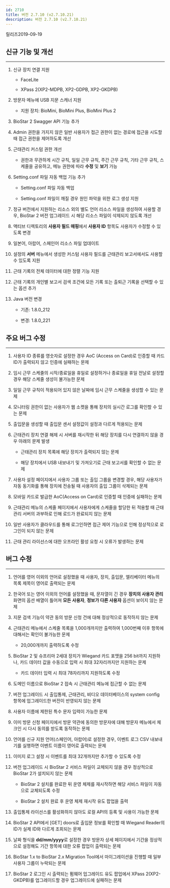 ```yaml
---
id: 2710
title: 버전 2.7.10 (v2.7.10.21)
description: 버전 2.7.10 (v2.7.10.21)
---
```


릴리즈<Separator/>2019-09-19

## 신규 기능 및 개선

---

1. 신규 장치 연결 지원

    * FaceLite

    * XPass 2(XP2-MDPB, XP2-GDPB, XP2-GKDPB)

1. 방문자 메뉴에 USB 지문 스캐너 지원

    * 지원 장치: BioMini, BioMini Plus, BioMini Plus 2

1. BioStar 2 Swagger API 기능 추가

1. Admin 권한을 가지지 않은 일반 사용자가 접근 권한이 없는 경로에 접근을 시도할 때 접근 권한을 제어하도록 개선

1. 근태관리 커스텀 권한 개선

    * 권한과 무관하게 시간 규칙, 일일 근무 규칙, 주간 근무 규칙, 기타 근무 규칙, 스케줄을 공유하고, 메뉴 권한에 따라 **수정** 및 **보기** 가능

1. Setting.conf 파일 자동 백업 기능 추가

    * Setting.conf 파일 자동 백업

    * Setting.conf 파일이 깨질 경우 원인 파악을 위한 로그 생성 지원

1. 정규 버전에서 지원하는 리소스 외의 별도 언어 리소스 파일을 생성하여 사용할 경우, BioStar 2 버전 업그레이드 시 해당 리소스 파일이 삭제되지 않도록 개선

1. 액티브 디렉토리의 **사용자 필드 매핑**에서 **사용자 ID** 항목도 사용자가 수정할 수 있도록 변경

1. 일본어, 아랍어, 스페인어 리소스 파일 업데이트

1. 설정의 **서버** 메뉴에서 생성한 커스텀 사용자 필드를 근태관리 보고서에서도 사용할 수 있도록 지원

1. 근태 기록의 전체 데이터에 대한 정렬 기능 지원

1. 근태 기록의 개인별 보고서 검색 조건에 모든 기록 또는 출퇴근 기록을 선택할 수 있는 옵션 추가

1. Java 버전 변경

    * 기존: 1.8.0_212

    * 변경: 1.8.0_221

## 주요 버그 수정

---

1. 사용자 ID 종류를 영숫자로 설정한 경우 AoC (Access on Card)로 인증할 때 카드 ID가 출력되지 않고 인증에 실패하는 문제

1. 임시 근무 스케줄의 시작/종료일을 휴일로 설정하거나 종료일을 휴일 전날로 설정할 경우 해당 스케줄 생성이 불가능한 문제

1. 일일 근무 규칙이 적용되어 있지 않은 날짜에 임시 근무 스케줄을 생성할 수 있는 문제

1. 모니터링 권한이 없는 사용자가 웹 소켓을 통해 장치의 실시간 로그를 확인할 수 있는 문제

1. 출입문을 생성할 때 출입문 센서 설정값이 설정과 다르게 적용되는 문제

1. 근태관리 장치 연결 해제 시 서버를 재시작한 뒤 해당 장치를 다시 연결하지 않을 경우 아래의 문제 발생

    * 근태관리 장치 목록에 해당 장치가 출력되지 않는 문제

    * 해당 장치에서 USB 내보내기 및 가져오기로 근태 보고서를 확인할 수 없는 문제

1. 사용자 설정 페이지에서 사용자 그룹 또는 출입 그룹을 변경할 경우, 해당 사용자가 자동 동기화를 통해 장치에 전송될 때 사용자의 출입 그룹이 삭제되는 문제

1. 모바일 카드로 발급한 AoC(Access on Card)로 인증할 때 인증에 실패하는 문제

1. 근태관리 메뉴의 스케줄 페이지에서 사용자에게 스케줄을 할당한 뒤 적용할 때 근태관리 서버의 과부하로 인해 로드가 완료되지 않는 문제

1. 일반 사용자가 클라우드를 통해 로그인하면 접근 제어 기능으로 인해 정상적으로 로그인이 되지 않는 문제

1. 근태 관리 라이선스에 대한 오프라인 활성 요청 시 오류가 발생하는 문제

## 버그 수정

---

1. 언어를 영어 이외의 언어로 설정했을 때 사용자, 장치, 출입문, 엘리베이터 메뉴의 목록 제목이 영어로 출력되는 문제

1. 한국어 또는 영어 이외의 언어를 설정했을 때, 문자열이 긴 경우 **장치의 사용자 관리** 화면의 옵션 배열이 틀어져 **모든 사용자**, **정보가 다른 사용자** 옵션이 보이지 않는 문제

1. 지문 검색 기능이 약관 동의 방문 신청 건에 대해 정상적으로 동작하지 않는 문제

1. 근태관리 메뉴에서 스케줄 목록을 1,000개까지만 출력하여 1,000번째 이후 항목에 대해서는 확인이 불가능한 문제

    * 20,000개까지 출력하도록 수정

1. BioStar 2 및 슈프리마 2세대 장치가 Wiegand 카드 포맷을 256 bit까지 지원하나, 카드 데이터 값을 수동으로 입력 시 최대 32자리까지만 지원하는 문제

    * 카드 데이터 입력 시 최대 78자리까지 지원하도록 수정

1. 도메인 이름으로 BioStar 2 접속 시 근태관리 메뉴에 접근할 수 없는 문제

1. 버전 업그레이드 시 출입통제, 근태관리, 비디오 데이터베이스의 system config 항목에 업그레이드한 버전이 반영되지 않는 문제

1. 사용자 이름에 제한된 특수 문자 입력이 가능한 문제

1. 이미 방문 신청 페이지에서 방문 약관에 동의한 방문자에 대해 방문자 메뉴에서 체크인 시 다시 동의를 받도록 동작하는 문제

1. 언어를 신규 지원 언어(스페인어, 아랍어)로 설정한 경우, 이벤트 로그 CSV 내보내기를 실행하면 이벤트 이름이 영어로 출력되는 문제

1. 이미지 로그 설정 시 이벤트를 최대 32개까지만 추가할 수 있도록 수정

1. 버전 업그레이드 시 BioStar 2 서비스 파일이 교체되지 않을 경우 정상적으로 BioStar 2가 설치되지 않는 문제

    * BioStar 2 설치를 완료한 뒤 운영 체제를 재시작하면 해당 서비스 파일이 자동으로 교체되도록 수정
    
    * BioStar 2 설치 완료 후 운영 체제 재시작 유도 팝업을 출력

1. 출입통제 라이선스를 활성화하지 않아도 로컬 API의 등록 및 사용이 가능한 문제

1. BioStar 2 API에서 [GET] doors로 출입문 정보를 확인할 때 Wiegand Reader의 ID가 실제 ID와 다르게 조회되는 문제

1. 날짜 형식을 **dd/mm/yyyy**로 설정한 경우 방문자 상세 페이지에서 기간을 정상적으로 설정해도 기간 항목에 대한 오류 팝업이 출력되는 문제

1. BioStar 1.x to BioStar 2.x Migration Tool에서 마이그레이션을 진행할 때 일부 사용자 그룹이 누락되는 문제

1. BioStar 2 로그인 시 출력되는 펌웨어 업그레이드 유도 팝업에서 XPass 2(XP2-GKDPB)를 업그레이드할 경우 업그레이드에 실패하는 문제